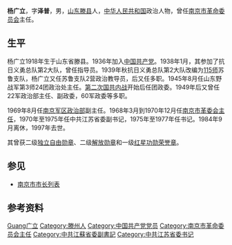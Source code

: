 {{Infobox_Person
| name        = 杨广立
| occupation  = [[政治人物|政治人物]]
| period      =
| Sex         = 男
| birth_date  = 1918年
| death_date  = {{death year and age|1997|1918}}
| birth_place = {{ROC-1912}}[[山东省_(中華民國)|山东省]][[滕州市|滕县]]
| nationality = {{PRC}}
| residence   =
| party       = {{CPC}}
}}
'''杨广立'''{{BD|1918年||1997年|catIdx=D杨}}，字'''泽普'''，男，[[山东省|山东]][[滕州市|滕县]]人，[[中华人民共和国|中华人民共和国]]政治人物，曾任[[南京市革命委员会|南京市革命委员会]]主任。

== 生平 ==
杨广立1918年生于山东省滕县。1936年加入[[中国共产党|中国共产党]]。1938年1月，其参加了抗日义勇总队第2大队，曾任指导员。1939年秋抗日义勇总队第2大队改编为[[115师|115师]]苏鲁支队，杨广立又任苏鲁支队2营政治教导员，后又任多职。1945年8月任山东野战军第3师24团政治处主任。[[第二次国共内战|第二次国共内战]]开始后任团政委。1949年后又曾任22军政治部主任、副政委，60军政委等多职。

1969年8月任[[南京军区|南京军区]][[政治部|政治部]]副主任。1968年3月到1970年12月任[[南京市|南京市]][[南京市市长|革委会主任]]，1970年至1975年任中共江苏省委副书记，1975年至1977年任书记。1984年9月离休，1997年去世。

其曾获二级[[独立自由勋章|独立自由勋章]]、二级[[解放勋章|解放勋章]]和一级[[红星功勋荣誉章|红星功勋荣誉章]]。

== 参见 ==
* [[南京市市长列表|南京市市长列表]]

== 参考资料 ==
{{reflist}}

{{start box}}
{{s-before|[[岳维藩|岳维藩]]<br />（[[南京市人民委员会|南京市人民委员会]]市长）}}
{{s-title|[[南京市革命委员会|南京市革命委员会]]主任|1968年3月-1970年12月}}
{{s-after|[[方敏_(官员)|方敏]]}}
{{end box}}

{{南京市市长}}

{{Authority control}}
{{DEFAULTSORT:Yang杨}}
[[Category:杨姓|Guang广立]]
[[Category:滕州人|Category:滕州人]]
[[Category:中国共产党党员|Category:中国共产党党员]]
[[Category:南京市革命委员会主任|Category:南京市革命委员会主任]]
[[Category:中共江蘇省委副書記|Category:中共江蘇省委副書記]]
[[Category:中共江苏省委书记|Category:中共江苏省委书记]]